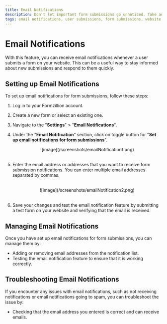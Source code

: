 ```yaml
---
title: Email Notifications
description: Don't let important form submissions go unnoticed. Take advantage of our form submission email notifications to streamline your workflow, enhance your customer service, and ensure efficient management of user data. Stay informed, stay responsive, and provide an exceptional user experience with our convenient email notification feature.
tags: email notifications, user submissions, form submissions, website forms, new submissions, stay informed, respond quickly, docs, forms, submission, automate, backend, opensource, integrations, formzillion
---
```


# Email Notifications

With this feature, you can receive email notifications whenever a user submits a form on your website. This can be a useful way to stay informed about new submissions and respond to them quickly.

## Setting up Email Notifications

To set up email notifications for form submissions, follow these steps:

1. Log in to your Formzillion account.
2. Create a new form or select an existing one.
3. Navigate to the "**Settings**" > "**Email Notifications**".
4. Under the "**Email Notification**" section, click on toggle button for "**Set up email notifications for form submissions**".
   <br />
   <center>![image](/screenshots/emailNotification1.png)</center>
   <br />
5. Enter the email address or addresses that you want to receive form submission notifications. You can enter multiple email addresses separated by commas.

   <br />
   <center>![image](/screenshots/emailNotification2.png)</center>
   <br />

6. Save your changes and test the email notification feature by submitting a test form on your website and verifying that the email is received.

## Managing Email Notifications

Once you have set up email notifications for form submissions, you can manage them by:

- Adding or removing email addresses from the notification list.
- Testing the email notification feature to ensure that it is working correctly.

## Troubleshooting Email Notifications

If you encounter any issues with email notifications, such as not receiving notifications or email notifications going to spam, you can troubleshoot the issue by:

- Checking that the email address you entered is correct and can receive emails.
